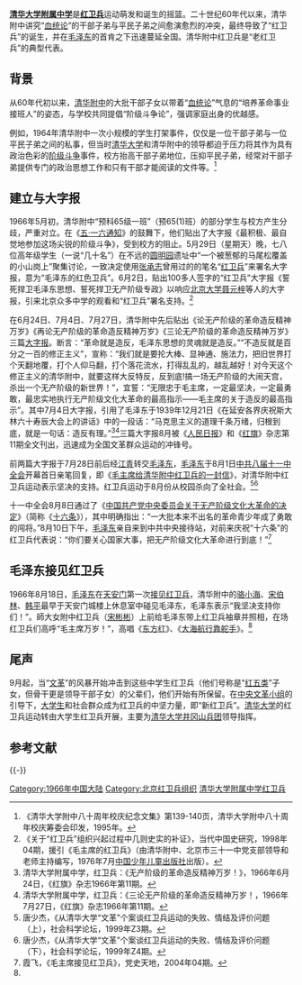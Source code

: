 '''[[清华大学附属中学|清华大学附属中学]]'''是'''[[红卫兵|红卫兵]]'''运动萌发和诞生的摇篮。二十世纪60年代以来，清华附中讲究“[[血统论|血统论]]”的干部子弟与平民子弟之间愈演愈烈的冲突，最终导致了“红卫兵”的诞生，并在[[毛泽东|毛泽东]]的首肯之下迅速蔓延全国。清华附中红卫兵是“老红卫兵”的典型代表。

== 背景 ==
从60年代初以来，[[清华附中|清华附中]]的大批干部子女以带着“[[血统论|血统论]]”气息的“培养革命事业接班人”的姿态，与学校共同提倡“阶级斗争论”，强调家庭出身的优越感。

例如，1964年清华附中一次小规模的学生打架事件，仅仅是一位干部子弟与一位平民子弟之间的私事，但当时[[清华大学|清华大学]]和清华附中的领导都迫于压力将其作为具有政治色彩的[[阶级斗争|阶级斗争]]事件，校方抬高干部子弟地位，压抑平民子弟，经常对干部子弟提供专门的政治思想工作和只有干部才能阅读的文件等。<ref>《清华大学附中八十周年校庆纪念文集》第139-140页，清华大学附中八十周年校庆筹委会印发，1995年。</ref>

== 建立与大字报 ==
1966年5月初，清华附中“预科65级一班”（预65(1)班）的部分学生与校方产生分歧，严重对立。在《[[五·一六通知|五·一六通知]]》的鼓舞下，他们贴出了大字报《最积极、最自觉地参加这场尖锐的阶级斗争》，受到校方的阻止。5月29日（星期天）晚，七八位高年级学生（一说“几十名”）在不远的[[圆明园|圆明园]]遗址中“一个被葱郁的马尾松覆盖的小山岗上”聚集讨论，一致决定使用[[张承志|张承志]]曾用过的的笔名“[[红卫兵|红卫兵]]”来署名大字报，意为“毛泽东的红色卫兵”。6月2日，贴出100多人签字的“红卫兵”大字报《誓死捍卫毛泽东思想、誓死捍卫无产阶级专政》以响应[[北京大学|北京大学]][[聂元梓|聂元梓]]等人的大字报，引来北京众多中学的观看和“红卫兵”署名支持。<ref>《关于“红卫兵”组织兴起过程中几则史实的补证》，当代中国史研究，1998年04期，援引《毛主席的红卫兵》（由清华附中、北京市三十一中党支部领导和老师主持编写，1976年7月[[中国少年儿童出版社|中国少年儿童出版社]]出版）。</ref>

在6月24日、7月4日、7月27日，清华附中先后贴出《论无产阶级的革命造反精神万岁》《再论无产阶级的革命造反精神万岁》《三论无产阶级的革命造反精神万岁》三篇[[大字报|大字报]]。断言：“革命就是造反，毛泽东思想的灵魂就是造反。”“不造反就是百分之一百的修正主义”，宣称：“我们就是要抡大棒、显神通、施法力，把旧世界打个天翻地覆，打个人仰马翻，打个落花流水，打得乱乱的，越乱越好！对今天这个修正主义的清华附中，就要这样大反特反，反到底!搞一场无产阶级的大闹天宫，杀出一个无产阶级的新世界！”，宜誓：“无限忠于毛主席，一定最坚决，一定最勇敢，最忠实地执行无产阶级文化大革命的最高指示——毛主席的关于造反的最高指示”。其中7月4日大字报，引用了毛泽东于1939年12月21日《在延安各界庆祝斯大林六十寿辰大会上的讲话》中的一段话：“马克思主义的道理千条万绪，归根到底，就是一句话：造反有理。”<ref>清华大学附属中学，红卫兵：《无产阶级的革命造反精神万岁！》，1966年6月24日，《红旗》杂志1966年第11期。</ref><ref>清华大学附属中学，红卫兵：《三论无产阶级的革命造反精神万岁！，1966年7月27日，《红旗》杂志1966年第11期。</ref>三篇大字报8月被《[[人民日报|人民日报]]》和《[[红旗|红旗]]》杂志第11期全文刊出，迅速成为全国文革群众运动的冲锋号。

前两篇大字报于7月28日前后经[[江青|江青]]转交[[毛泽东|毛泽东]]，[[毛泽东|毛泽东]]于8月1日[[中共八届十一中全会|中共八届十一中全会]]开幕首日亲笔回复，即《[[毛主席给清华附中红卫兵的一封信|毛主席给清华附中红卫兵的一封信]]》，对清华附中红卫兵运动表示坚决的支持。红卫兵运动于8月份从校园杀向了全社会。<ref>唐少杰，《从清华大学“文革”个案谈红卫兵运动的失败、情结及评价问题（上），社会科学论坛，1999年Z3期。</ref><ref>唐少杰，《从清华大学“文革”个案谈红卫兵运动的失败、情结及评价问题（下），社会科学论坛，1999年Z4期。</ref>

十一中全会8月8日通过了《[[中国共产党中央委员会关于无产阶级文化大革命的决定|中国共产党中央委员会关于无产阶级文化大革命的决定]]》（简称《[[十六条|十六条]]》），其中明确指出：“一大批本来不出名的革命青少年成了勇敢的闯将。”8月10日下午，[[毛泽东|毛泽东]]亲自来到中共中央接待站，对前来庆祝“十六条”的红卫兵代表说：“你们要关心国家大事，把无产阶级文化大革命进行到底！”<ref name="毛主席接见红卫兵">霞飞，《毛主席接见红卫兵》，党史天地，2004年04期。</ref>

== 毛泽东接见红卫兵 ==
1966年8月18日，[[毛泽东|毛泽东]]在[[天安门|天安门]]第一次[[毛主席接见红卫兵|接见红卫兵]]，清华附中的[[骆小海|骆小海]]、[[宋伯林|宋伯林]]、[[韩平|韩平]]最早于天安门城楼上休息室中碰见毛泽东，毛泽东表示“我坚决支持你们！”。師大女附中红卫兵（[[宋彬彬|宋彬彬]]）上前给毛泽东带上红卫兵袖章并照相，在场红卫兵们高呼“毛主席万岁！”，高唱《[[东方红_(歌曲)|东方红]]》、《[[大海航行靠舵手|大海航行靠舵手]]》。<ref name="毛主席接见红卫兵" />

== 尾声==
9月起，当“[[文革|文革]]”的风暴开始冲击到这些中学生红卫兵（他们号称是“[[红五类|红五类]]”子女，但骨干更是领导干部子女）的父辈们，他们开始有所保留。在[[中央文革小组|中央文革小组]]的引导下，[[大学生|大学生]]和社会群众成为红卫兵的中坚力量，即“新红卫兵”。[[清华大学|清华大学]]的红卫兵运动转由大学生红卫兵开展，主要为[[清华大学井冈山兵团|清华大学井冈山兵团]]领导指挥。

== 参考文献 ==
{{Reflist}}

{{-}}
{{文革编年史}}
{{红卫兵}}

[[Category:1966年中国大陆|Category:1966年中国大陆]]
[[Category:北京红卫兵组织|Category:北京红卫兵组织]]
[[Category:清华大学附属中学红卫兵|]]